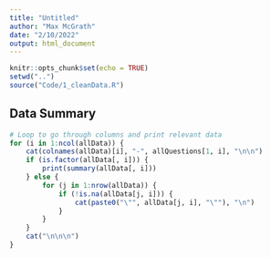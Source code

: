 ```yaml
---
title: "Untitled"
author: "Max McGrath"
date: "2/10/2022"
output: html_document
---
```


```r
knitr::opts_chunk$set(echo = TRUE)
setwd("..")
source("Code/1_cleanData.R")
```

\newpage

## Data Summary

```r

# Loop to go through columns and print relevant data
for (i in 1:ncol(allData)) {
    cat(colnames(allData)[i], "-", allQuestions[1, i], "\n\n")
    if (is.factor(allData[, i])) {
        print(summary(allData[, i]))
    } else {
        for (j in 1:nrow(allData)) {
            if (!is.na(allData[j, i])) {
                cat(paste0("\"", allData[j, i], "\""), "\n")
            }
        }
    }
    cat("\n\n\n")
}
```

